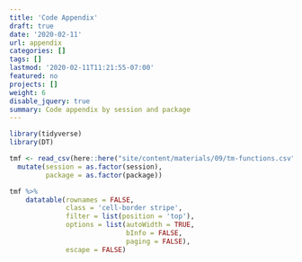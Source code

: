 ```yaml
---
title: 'Code Appendix'
draft: true
date: '2020-02-11'
url: appendix
categories: []
tags: []
lastmod: '2020-02-11T11:21:55-07:00'
featured: no
projects: []
weight: 6
disable_jquery: true
summary: Code appendix by session and package
---
```



```r
library(tidyverse)
library(DT)

tmf <- read_csv(here::here("site/content/materials/09/tm-functions.csv")) %>% 
  mutate(session = as.factor(session), 
         package = as.factor(package))

tmf %>% 
    datatable(rownames = FALSE,
              class = 'cell-border stripe',
              filter = list(position = 'top'),
              options = list(autoWidth = TRUE,
                             bInfo = FALSE,
                             paging = FALSE),
              escape = FALSE)
```
